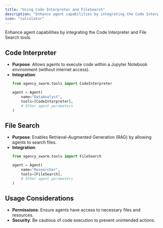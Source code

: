 ```yaml
---
title: "Using Code Interpreter and FileSearch"
description: "Enhance agent capabilities by integrating the Code Interpreter and File Search tools."
icon: "calculator"
---
```


Enhance agent capabilities by integrating the Code Interpreter and File Search tools.

## Code Interpreter

- **Purpose**: Allows agents to execute code within a Jupyter Notebook environment (without internet access).
- **Integration**:
  ```python
  from agency_swarm.tools import CodeInterpreter

  agent = Agent(
      name="DataAnalyst",
      tools=[CodeInterpreter],
      # Other agent parameters
  )
  ```

## File Search

- **Purpose**: Enables Retrieval-Augmented Generation (RAG) by allowing agents to search files.
- **Integration**:
  ```python
  from agency_swarm.tools import FileSearch

  agent = Agent(
      name="Researcher",
      tools=[FileSearch],
      # Other agent parameters
  )
  ```

## Usage Considerations

- **Permissions**: Ensure agents have access to necessary files and resources.
- **Security**: Be cautious of code execution to prevent unintended actions.
